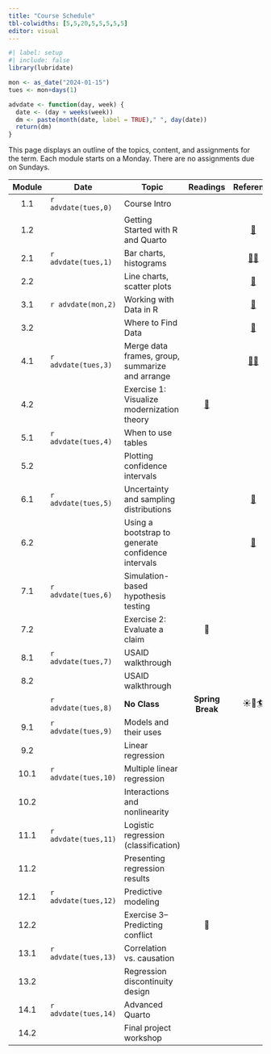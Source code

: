 ```yaml
---
title: "Course Schedule"
tbl-colwidths: [5,5,20,5,5,5,5,5]
editor: visual
---
```


```r
#| label: setup
#| include: false
library(lubridate)

mon <- as_date("2024-01-15")
tues <- mon+days(1)

advdate <- function(day, week) {
  date <- (day + weeks(week))
  dm <- paste(month(date, label = TRUE)," ", day(date))
  return(dm)  
}
```

This page displays an outline of the topics, content, and assignments for the term. Each module starts on a Monday. There are no assignments due on Sundays.

::: column-screen-inset-right
| Module | Date                 | Topic                                              |                                   Readings                                   |                                                                 Reference                                                                  |                     Slides                     | Videos |                                    Assignments                                     |
|:------:|----------------------|----------------------------------------------------|:----------------------------------------------------------------------------:|:------------------------------------------------------------------------------------------------------------------------------------------:|:----------------------------------------------:|:------:|:----------------------------------------------------------------------------------:|
|  1.1   | `r advdate(tues,0)`  | Course Intro                                       |                                                                              |                                                                                                                                            | [🖥️](slides/week-1.1.qmd "Module 1.2 slides")  |   🖥️   |                                         📘                                         |
|  1.2   |                      | Getting Started with R and Quarto                  |                                                                              |                        [📖](https://www.tidyverse.org/blog/2017/12/workflow-vs-script/ "project-oriented workflow")                        | [🖥️](slides/week-1.2.qmd "Module 1.2 slides")  | 🖥️ 🖥️  |                                                                                    |
|  2.1   | `r advdate(tues,1)`  | Bar charts, histograms                             |                                                                              |       [📖](https://r4ds.hadley.nz/data-visualize.html "r4ds, 2")[📖](https://r4ds.hadley.nz/communication.html#labels "r4ds, 12.2")        | [🖥️](slides/week-2.1.qmd "Module 2.1 slides")  |   🖥️   |                                         📘                                         |
|  2.2   |                      | Line charts, scatter plots                         |                                                                              |                                         [📖](https://r4ds.hadley.nz/layers.html "r4ds, 10.1-10.4")                                         |           [🖥️](slides/week-2.2.qmd)            |   🖥️   |                                                                                    |
|  3.1   | `r advdate(mon,2)`   | Working with Data in R                             |                                                                              |                                [📖](https://r4ds.hadley.nz/data-import.html#introduction "r4ds 8.1 & 8.2")                                 | [🖥️](slides/week-3.1.html "Module 3.1 slides") | 🖥️ 🖥️  |                                         📘                                         |
|  3.2   |                      | Where to Find Data                                 |                                                                              |                                        [📖](https://r4ds.hadley.nz/data-tidy.html "r4ds 6.1 & 6.3")                                        | [🖥️](slides/week-3.2.html "Module 3.2 slides") | 🖥️ 🖥️  |                                                                                    |
|  4.1   | `r advdate(tues,3)`  | Merge data frames, group, summarize and arrange    |                                                                              | [📖](https://r4ds.hadley.nz/joins.html#sec-mutating-joins "r4ds, 20.3")[📖](https://r4ds.hadley.nz/data-transform.html#groups "r4ds, 4.5") |           [🖥️](slides/week-4.1.qmd)            | 🖥️ 🖥️  |                                         📘                                         |
|  4.2   |                      | Exercise 1: Visualize modernization theory         | [📖](https://link.springer.com/article/10.1057/palgrave.ap.5500151 "Norris") |                                                                                                                                            |                       🖥️                       |   🖥️   |                  [🧮](/assignments/homework-1.html "Homework 1")                   |
|  5.1   | `r advdate(tues,4)`  | When to use tables                                 |                                                                              |                                                                                                                                            |                       🖥️                       |        |                                         📘                                         |
|  5.2   |                      | Plotting confidence intervals                      |                                                                              |                                                                                                                                            |                       🖥️                       |        |                                                                                    |
|  6.1   | `r advdate(tues,5)`  | Uncertainty and sampling distributions             |                                                                              |                                    [📖](https://r4ds.hadley.nz/communication.html#scales "r4ds, 12.4")                                     |                       🖥️                       |   🖥️   |                                         📘                                         |
|  6.2   |                      | Using a bootstrap to generate confidence intervals |                                                                              |                              [📖](https://r4ds.hadley.nz/communication.html#annotations "r4ds, 12.3 & 12.5")                               |                       🖥️                       |   🖥️   |                                                                                    |
|  7.1   | `r advdate(tues,6)`  | Simulation-based hypothesis testing                |                                                                              |                                                                                                                                            |                       🖥️                       |   🖥️   |                                         📘                                         |
|  7.2   |                      | Exercise 2: Evaluate a claim                       |                                      📖                                      |                                                                                                                                            |                       🖥️                       |   🖥️   |                                                                                    |
|  8.1   | `r advdate(tues,7)`  | USAID walkthrough                                  |                                                                              |                                                                                                                                            |                       🖥️                       |   🖥️   |                                         📘                                         |
|  8.2   |                      | USAID walkthrough                                  |                                                                              |                                                                                                                                            |                                                |   🖥️   |              [🧮](/assignments/homework-2.html "Coding assignment 2")              |
|        | `r advdate(tues,8)`  | **No Class**                                       |                               **Spring Break**                               |                                                                   ☀️🌴🏄                                                                   |                                                |        |                                                                                    |
|  9.1   | `r advdate(tues,9)`  | Models and their uses                              |                                                                              |                                                                                                                                            |                       🖥️                       |   🖥️   |                                         📘                                         |
|  9.2   |                      | Linear regression                                  |                                                                              |                                                                                                                                            |                       🖥️                       |   🖥️   |                                                                                    |
|  10.1  | `r advdate(tues,10)` | Multiple linear regression                         |                                                                              |                                                                                                                                            |                       🖥️                       |   🖥️   |                                         📘                                         |
|  10.2  |                      | Interactions and nonlinearity                      |                                                                              |                                                                                                                                            |                                                |   🖥️   |                                                                                    |
|  11.1  | `r advdate(tues,11)` | Logistic regression (classification)               |                                                                              |                                                                                                                                            |                       🖥️                       |   🖥️   | [📘](https://blackboard.gwu.edu/ultra/courses/_387298_1/outline "Module 5.1 quiz") |
|  11.2  |                      | Presenting regression results                      |                                                                              |                                                                                                                                            |                                                |   🖥️   |                                                                                    |
|  12.1  | `r advdate(tues,12)` | Predictive modeling                                |                                                                              |                                                                                                                                            |                       🖥️                       |   🖥️   |                                         📘                                         |
|  12.2  |                      | Exercise 3--Predicting conflict                    |                                      📖                                      |                                                                                                                                            |                                                |        |              [🧮](/assignments/homework-3.html "Coding assignment 3")              |
|  13.1  | `r advdate(tues,13)` | Correlation vs. causation                          |                                                                              |                                                                                                                                            |                                                |        |                                                                                    |
|  13.2  |                      | Regression discontinuity design                    |                                                                              |                                                                                                                                            |                                                |        |                                                                                    |
|  14.1  | `r advdate(tues,14)` | Advanced Quarto                                    |                                                                              |                                                                                                                                            |                                                |   🖥️   |                                                                                    |
|  14.2  |                      | Final project workshop                             |                                                                              |                                                                                                                                            |                                                |   🖥️   |          [✍️](/project/project-assignment-3.html "Project assignment 3")           |
:::
